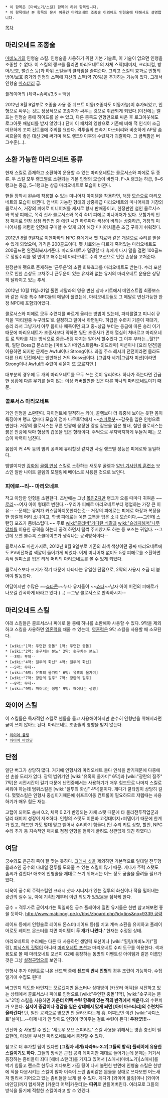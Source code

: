  * 이 항목은 [마비노기/스킬] 항목의 하위 항목입니다.
 * 이 항목에선 본 항목의 문서 이름인 마리오네트 조종술 이외에도 인형술에 대해서도 설명합니다.
[[목차]]
== 마리오네트 조종술 ==
[[마비노기]]의 인형술 스킬. 인형술을 사용하기 위한 기본 기술로, 이 기술이 없으면 인형을 조종할 수 없다. 이 스킬의 랭크를 올리면 마리오네트의 자체 스펙(데미지, 크리티컬, 방어/보호, 밸런스 등)과 하위 스킬들의 쿨타임을 줄여준다. 그리고 스킬의 효과로 인형의 방어/보호 증가와 인형의 스펙에 자신의 스펙(약 70%)을 추가하는 기능이 있다. 그래서 인형술 [[마스터리]] 급.

플레이어의 (체력+솜씨)/3.5 = 맥뎀

2012년 8월 9일부로 조종술 사용 중 쉬프트 이동(조종자도 이동가능)이 추가되었고, 인형으로 싸우는 것도 정상적으로 조종자가 싸우는 것으로 취급되게 되었다.(이전에는 엘프는 인형술 중에 하이드를 쓸 수 있고, 다른 종족도 인형만으로 싸운 후 로그아웃해도 로그아웃 패널티를 받지 않았다.) 단지 이 패치의 영향으로 기존에 비해 적 인식이 조금 미묘하게 꼬여 컨트롤에 주의를 요한다. 
격투술의 연속기 마스터리와 비슷하게 AP당 솜씨효율이 좋은 대신 2배 써가며 해도 랭크9 이후의 수련치가 괴랄하다. 그 끔찍함은 버그수준(...).
== 소환 가능한 마리오네트 종류 ==
현재 스킬로 존재하고 소환하여 운용할 수 있는 마리오네트는 콜로서스와 피에로 두 종류. 두 스킬 모두 랭크별로 소환되는 기본 인형의 모습이 바뀐다. F~A 랭크는 하급, 9~6 랭크는 중급, 5~1랭크는 상급 마리오네트로 모습이 바뀐다.

핸들 장착시 왼손에 착용할 수 있는 미니어처 아이템을 착용하면, 해당 모습으로 마리오네트의 모습이 바뀐다. 염색이 가능한 형태의 상중하급 마리오네트의 미니어처와 거장의 콜로서스, 거장의 피에로 미니어처를 캐시로 항시 판매중이고, 한정판인 철인 콜로서스와 학생 피에로, 목각 신사 콜로서스와 목각 숙녀 피에로 미니어처가 있다. 모험가의 인장 패치로 인장 상점 라인업 중 에린 시간 하루마다 색상이 바뀌는 상중하급, 거장의 미니어처를 저렴한 인장에 구매할 수 있게 되어 해당 미니어처들은 조금 구하기 쉬워졌다.

2012년 8월 9일자로 이멘마하의 NPC 휴에게서 펫 치료와 같은 개념으로 수리를 받을 수 있게 되었으며, 가격은 200골드이다. 펫 치료와는 다르게 죽어있는 마리오네트도 200골드면 완전회복시켜준다. 마리오네트가 멀쩡할 때 휴에게 다시 말을 걸면 100골드로 정밀수리를 몇 번이고 해주는데 마리오네트 수리 포션으로 인한 손상을 고쳐준다.

한정판매 펫으로 존재하는 '근두운'의 소환 회복효과를 마리오네트도 받는다.
수리 포션으로 인한 손상도 고쳐주니 근두운이 있는 유저와 없는 유저의 마리오네트 운용은 상당히 달라지고 있는 추세.

2012년 10월 11일~21일 풀린 샤말라의 영웅 변신 상자 키트에서 메인스트림 최종보스와 같은 각종 특수 NPC들의 메달이 풀렸는데, 마리오네트들도 그 메달로 변신가능한 한정 NPC에 포함되어있다.

콜로서스와 피에로 모두 수련치를 빠르게 올리는 방법이 있는데, 파티를열고 피니쉬 규칙을 '파티원중 누구라도'로 설정하고 알아서 하면된다.
하급은 수련치 기준이 패대기, 승리 라서 그냥가서 아무 몹이나 패죽이면 되고 중~상급 부터는 등급에 따른 승리 이기 때문에 마리오네트가 조종사보다 약하면 일단 조종사가 먼저 열심히 쳐바르고 마리오네트 로 막타를 치는 방식으로 중급~5랭 까지는 알아서 할수있다 그 이후 부터는...헐?[* 뭐, 일단 Boss급 몬스터는 [마비노기/메인스트림#s-6|드라마] 미션이나 [요리 던전]을 이용하면 되지만 문제는 Awful이나 Strong이다. 과일 주스 레시피 던전이라면 몰라도 다른 요리 던전에서는 웬만해선 거의 Boss급이다. [그림자 세계|그림자 미션]이라면 Strong이나 Awful급 수련이 쉬울지 또 모르지만.]

대부분의 경우에 두 개의 마리오네트를 모두 쓰는 것이 유리하다. 하나가 죽는다면 긴급한 상황에 다른 무기를 들지 않는 이상 커버할만한 것은 다른 하나의 마리오네트이기 때문.
=== 콜로서스 마리오네트 ===
거인 인형을 소환한다.  자이언트에 필적하는 키에, 골렘보다 더 육중해 보이는 듯한 몸이 특징이며 랭크 업마다 모습이 점차 나무토막에서 ~~[[슈퍼로봇]]~~갑옷을 입은 인형으로 변한다. 거장의 콜로서스는 푸른 안광에 웅장한 강철 갑옷을 입은 형태, 철인 콜로서스는 붉은 안광에 악마 형상의 갑옷을 입은 형태이다. 주먹으로 무지막지하게 두들겨 패는 모습이 박력이 넘친다.

몸집이 커 4막 등의 범위 공격에 유리할것 같지만 사실 랭크별 성능은 피에로와 동일하다.

뱀발이지만 [[엘리멘탈 웨이브|강화된]] [[골렘 연성]] 스킬로 소환하는 새도우 골렘과 [[알반 기사단의 훈련소]] 보스인 알반 나이트 골렘의 모델링에 베이스로 사용된 것으로 보인다.
=== 피에로--리-- 마리오네트 ===
작고 아담한 인형을 소환한다. 초반에는 그냥 [[목인Z]]지만 랭크가 오를 때마다 귀여운 ~~[[로리]]~~여자 아이 형태로 변한다.--우리가 피에로 마리오네트부터 랭업하는 가장 큰 이유-- --문제는 유저가 커스텀하지못한다는것-- 거장의 피에로는 피에로 화장과 복장을 한 양갈래 머리 소녀이고, 학생 피에로는 예쁜 교복을 입은 소녀 모습이다.~~그런데 스탠딩 포즈가 좀비스럽다.~~ 주로 [[wiki:"클리버"커다란 식칼]]과 [[wiki:"슬레지해머"나무 망치]]를 이용한 공격을 하는데 공격 하면서 털썩 주저앉기도 하는 등 포즈는 귀엽다. --그런데 보면 볼수록 스쿨데이즈가 생각나는 공격방식이다--

콜로서스도 마찬가지로, 2012년 8월 9일부로 기존의 회색 색상이던 공짜 마리오네트에도 PV버전처럼 색깔이 들어가게 되었다. 이제 미니어처 없이도 5랭 피에로를 소환하면 흑색 원피스를 입은 리레 머리의 마리오네트를 볼 수 있게 되었다.

콜로서스보다 크기가 작기 때문에 나타나는 유일한 단점으로, 2막의 사용시 조금 더 붙어야 발동한다.

여담이지만 수많은 ~~[[쇼타콘]]~~누나 유저들이 ~~[[쇼타]]~~남자 아이 버전의 피에로가 나오길 간곡하게 바라고 있다.(...) --그냥 콜로서스로 만족하시지--

== 마리오네트 스킬 ==
아래 스킬들은 콜로서스나 피에로 둘 중에 하나를 소환해야 사용할 수 있다. 9막을 제외하고 스킬을 사용하면 [[영혼력]]을 채울 수 있는데, [[영혼력]]은 9막 스킬을 사용할 때 소모된다.
 * [wiki:"1막: 우연한 충돌" 1막: 우연한 충돌]
 * [wiki:"2막: 솟구치는 분노" 2막: 솟구치는 분노]
 * --3막: 무제--
 * [wiki:"4막: 질투의 화신" 4막: 질투의 화신]
 * --5막: 무제--
 * [wiki:"6막: 유혹의 올가미" 6막: 유혹의 올가미]
 * [wiki:"7막: 광란의 질주" 7막: 광란의 질주]
 * --8막: 무제--
 * [wiki:"9막: 깨어나는 생명" 9막: 깨어나는 생명]
== 와이어 스킬 ==
이 스킬들은 독자적인 스킬로 핸들을 들고 사용해야하지만 순수히 인형만을 위해서라면 굳이 쓰지 않아도 된다. 마리오네트 조종술의 영향을 받지 않는다.
 * [[와이어 풀링]]
 * [[와이어 바인딩]]
== 단점 ==
일단 버그가 상당히 많다. 거기에 인형사와 마리오네트 둘다 인식을 받기때문에 다중에선 손쓸 도리가 없다. 광역 범위기인 [wiki:"유혹의 올가미" 6막]과 [wiki:"광란의 질주" 7막]은 시전시간이 길기 때문에 난전중에서는 사용하기가 매우 힘드므로 나머지 스킬로 싸워야 하는데 범위스킬은 [wiki:"질투의 화신" 4막]뿐이다. 게다가 쿨타임이 상당히 길다. 몇몇스킬은 인형사 중심이기때문에 쉬프트이동 컨트롤이 필요하므로 저렙때는 사용하기가 매우 힘든 재능.

고랩이 되어도 솜씨 0.2, 체력 0.2가 반영되는 자체 스탯 때문에 타 물리전투직업군과 달리 대미지 성장이 저조하다. 인형의 스탯도 이른바 고정대미지+퍼댐이기 때문에 한계가 있고, 하드만 가도 몇대 맞고 뻗어서 수리하기 힘들다.(단 수리 키트 상향, 할인, NPC수리 추가 등 지속적인 패치로 점점 인형을 험하게 굴려도 상관없게 되긴 하였다.)
== 여담 ==
궁수와도 은근히 죽이 잘 맞는 듯하다. [[크래시 샷]]을 제외하면 기본적으로 일대일 전투형 클래스인 궁수의 다대일 전투를 도와줄 수 있는 스킬이 많기 때문. 게다가 주력 스탯도 솜씨가 겹친다! 애초에 인형술을 제대로 쓰기 위해서는 어느 정도 궁술을 올려둘 필요가 있다. 

더욱이 궁수의 주력스킬인 크래시 샷과 시너지가 있는 질투의 화신이나 적을 밀어내는 광란의 질주 등, 아예 기획단계부터 이런 의도가 있었음을 짐작케 한다. 

궁수 + 격투가로 굳어져가는 획일화된 궁수 플레이에 질린 유저들은 한번 참고해보면 좋을 듯하다. [[http://www.mabinogi.pe.kr/bbs/zboard.php?id=tips&no=9339 공략]]

레이드 등에서 인형술로 레이드 몬스터(네이드 등)를 치고 계속 소환을 유지하고 플레이어로도 레이드 몬스터를 치면 아이템이 '''두 개가 나왔다.'''' 현재는 수정된 상태.

마리오네트의 수리에는 다른 때 사용하던 생명력 포션이나 [wiki:"힐링(마비노기)"힐링], [[피닉스의 깃털]]이 아니라 [[마리오네트 포션]]과 마리오네트 수리 도구를 이용한다. 색과 용도로 볼 때 마리오네트 포션이 G2에 등장하는 동명의 이벤트성 아이템과 같은 이름인 것은 그냥 [[설정구멍]]으로 보인다.

인형사 추가 이벤트로 나온 샌드백 중에 '''샌드백 반시 인형'''의 경우 조련이 가능하다. 수집일기에 수집도 된다!

버그인지 의도한 바인지는 모르겠지만 몬스터나 상대방이 [카운터 어택]을 시전하고 있는 상태에서 콜로서스나 피에로 인형으로 [wiki:"우연한 충돌"1막], [wiki:"솟구치는 분노"2막] 스킬을 사용하면 '''카운터 어택 수련 항목에 있는 적의 반격에서 배운다.'''의 수련치가 오른다. '''심지어 중갑이나 경갑을 입은 상태에서 맞게 되면 [아머 마스터리]의 수련치도 올라간다!''' 단, 일반 공격으로 맞으면 안 올라간다는게 흠. 어찌보면 이건 [wiki:"사디스트"설마]...--이제 내가 안 맞아도 인형이 맞아주는 걸로 수련이 된다! '''우왕굿!!!'''-- 

반신화 중 사용할 수 있는 '섀도우 오브 스피리트' 스킬 사용을 위해서는 영혼 충전이 필요한데, 이것을 부서진 마리오네트에서 충전할 수 있다.

참고로 더 추가할 팁이 있다면 '''[그림자 세계/타라#s-3.2|그들의 방식] 플레이에 유용한 스킬이기도 하다.''' 그들의 방식은 근접 공격 데미지만 제대로 들어가는데 문제는 거기서 등장하는 좀비들이 죄다 [헤비 스탠더]를 가지고 있어서 [스매시(마비노기)|스매시]를 박기 힘들고 랜스로 한두대 치다보면 가끔 팅이 나서 불편한 반면에 인형술 스킬은 한방에 적을 다운시키는 스킬이 많아 이속이 느린 좀비같은 몹들을 상대로 쓰다보면 어느새 저 멀리서 기어오고 있는 좀비들을 보게 될 수 있다. 게다가 [와이어 풀링]이나 [와이어 바인딩]까지 합세하면 [카운터 어택|카운터]는 '''따위'''로 만들어버린다. 여러모로 그들의 방식을 돌기에 적합한 스킬이라고 할 수 있겠다. 
